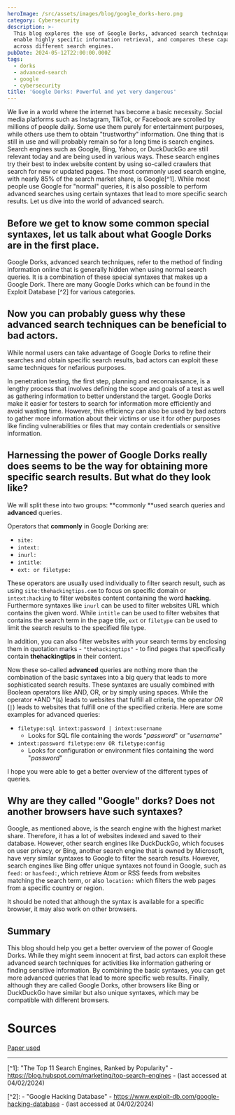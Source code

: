 ```yaml
---
heroImage: /src/assets/images/blog/google_dorks-hero.png
category: Cybersecurity
description: >-
  This blog explores the use of Google Dorks, advanced search techniques that
  enable highly specific information retrieval, and compares these capabilities
  across different search engines.
pubDate: 2024-05-12T22:00:00.000Z
tags:
  - dorks
  - advanced-search
  - google
  - cybersecurity
title: 'Google Dorks: Powerful and yet very dangerous'
---
```


We live in a world where the internet has become a basic necessity. Social media platforms such as Instagram, TikTok, or Facebook are scrolled by millions of people daily. Some use them purely for entertainment purposes, while others use them to obtain "trustworthy" information. One thing that is still in use and will probably remain so for a long time is search engines. Search engines such as Google, Bing, Yahoo, or DuckDuckGo are still relevant today and are being used in various ways. These search engines try their best to index website content by using so-called crawlers that search for new or updated pages. The most commonly used search engine, with nearly 85% of the search market share, is Google\[^1]. While most people use Google for "normal" queries, it is also possible to perform advanced searches using certain syntaxes that lead to more specific search results. Let us dive into the world of advanced search.

## Before we get to know some common special syntaxes, let us talk about what Google Dorks are in the first place.

Google Dorks, advanced search techniques, refer to the method of finding information online that is generally hidden when using normal search queries. It is a combination of these special syntaxes that makes up a Google Dork. There are many Google Dorks which can be found in the Exploit Database \[^2] for various categories.

## Now you can probably guess why these advanced search techniques can be beneficial to bad actors.

While normal users can take advantage of Google Dorks to refine their searches and obtain specific search results, bad actors can exploit these same techniques for nefarious purposes.

In penetration testing, the first step, planning and reconnaissance, is a lengthy process that involves defining the scope and goals of a test as well as gathering information to better understand the target. Google Dorks make it easier for testers to search for information more efficiently and avoid wasting time. However, this efficiency can also be used by bad actors to gather more information about their victims or use it for other purposes like finding vulnerabilities or files that may contain credentials or sensitive information.

## Harnessing the power of Google Dorks really does seems to be the way for obtaining more specific search results. But what do they look like?

We will split these into two groups: \*\*commonly \*\*used search queries and **advanced** queries.

Operators that **commonly** in Google Dorking are:

- `site:`
- `intext:`
- `inurl:`
- `intitle`:
- `ext: or filetype:`

These operators are usually used individually to filter search result, such as using `site:thehackingtips.com` to focus on specific domain or `intext:hacking` to filter websites content containing the word **hacking**. Furthermore syntaxes like `inurl` can be used to filter websites URL which contains the given word. While `intitle` can be used to filter websites that contains the search term in the page title, `ext` or `filetype` can be used to limit the search results to the specified file type.

In addition, you can also filter websites with your search terms by enclosing them in quotation marks - `"thehackingtips"` - to find pages that specifically contain **thehackingtips** in their content.

Now these so-called **advanced** queries are nothing more than the combination of the basic syntaxes into a big query that leads to more sophisticated search results. These syntaxes are usually combined with Boolean operators like AND, OR, or by simply using spaces. While the operator \*AND \*(`&`) leads to websites that fulfill all criteria, the operator _OR_ (`|`) leads to websites that fulfill one of the specified criteria. Here are some examples for advanced queries:

- `filetype:sql intext:password | intext:username`
  - Looks for SQL file containing the words "_password_" or "_username_"
- `intext:password filetype:env OR filetype:config`
  - Looks for configuration or environment files containing the word "_password_"

I hope you were able to get a better overview of the different types of queries.

## Why are they called "Google" dorks? Does not another browsers have such syntaxes?

Google, as mentioned above, is the search engine with the highest market share. Therefore, it has a lot of websites indexed and saved to their database. However, other search engines like DuckDuckGo, which focuses on user privacy, or Bing, another search engine that is owned by Microsoft, have very similar syntaxes to Google to filter the search results. However, search engines like Bing offer unique syntaxes not found in Google, such as `feed:` or `hasfeed:`, which retrieve Atom or RSS feeds from websites matching the search term, or also `location:` which filters the web pages from a specific country or region.

It should be noted that although the syntax is available for a specific browser, it may also work on other browsers.

## Summary

This blog should help you get a better overview of the power of Google Dorks. While they might seem innocent at first, bad actors can exploit these advanced search techniques for activities like information gathering or finding sensitive information. By combining the basic syntaxes, you can get more advanced queries that lead to more specific web results. Finally, although they are called Google Dorks, other browsers like Bing or DuckDuckGo have similar but also unique syntaxes, which may be compatible with different browsers.

# Sources

[Paper used](https://www.utupub.fi/bitstream/handle/10024/150643/abasi_reza_thesis.pdf;jsessionid=9A76E4E7FAFFFA9DF241194EF3A98A50?sequence=1)

---

\[^1]: "The Top 11 Search Engines, Ranked by Popularity" - https://blog.hubspot.com/marketing/top-search-engines - (last accessed at 04/02/2024)

\[^2]: - "Google Hacking Database" - https://www.exploit-db.com/google-hacking-database - (last accessed at 04/02/2024)
